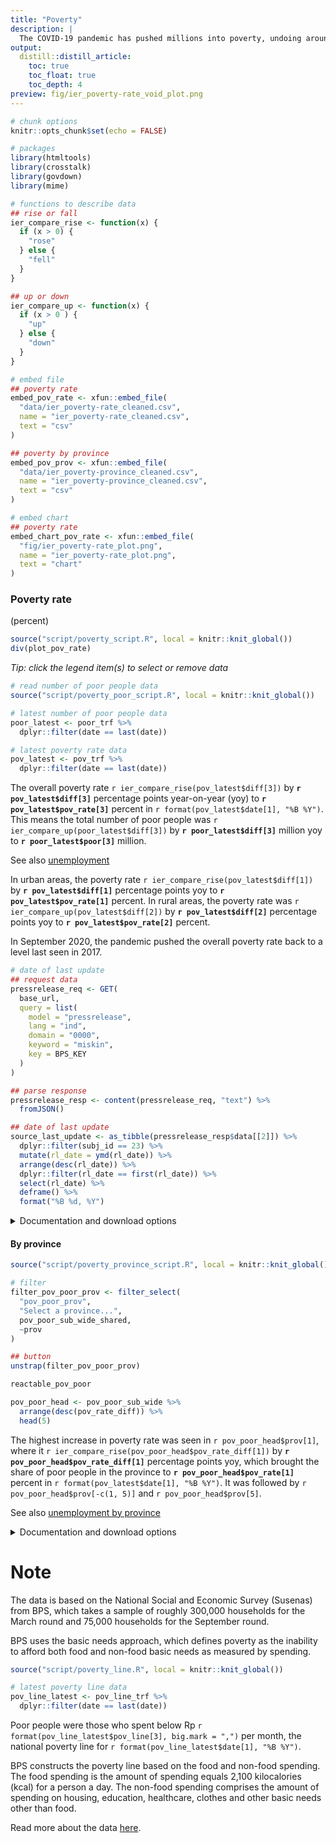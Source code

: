 ```yaml
---
title: "Poverty"
description: |
  The COVID-19 pandemic has pushed millions into poverty, undoing around three years worth of progress in lifting people out of it. The rise in the poverty rate was higher in urban areas.
output: 
  distill::distill_article:
    toc: true
    toc_float: true
    toc_depth: 4
preview: fig/ier_poverty-rate_void_plot.png
---
```


```r
# chunk options
knitr::opts_chunk$set(echo = FALSE)

# packages
library(htmltools)
library(crosstalk)
library(govdown)
library(mime)

# functions to describe data
## rise or fall
ier_compare_rise <- function(x) {
  if (x > 0) {
    "rose"
  } else {
    "fell"
  }
}

## up or down
ier_compare_up <- function(x) {
  if (x > 0 ) {
    "up"
  } else {
    "down"
  }
}

# embed file
## poverty rate
embed_pov_rate <- xfun::embed_file(
  "data/ier_poverty-rate_cleaned.csv",
  name = "ier_poverty-rate_cleaned.csv",
  text = "csv"
)

## poverty by province
embed_pov_prov <- xfun::embed_file(
  "data/ier_poverty-province_cleaned.csv",
  name = "ier_poverty-province_cleaned.csv",
  text = "csv"
)

# embed chart
## poverty rate
embed_chart_pov_rate <- xfun::embed_file(
  "fig/ier_poverty-rate_plot.png",
  name = "ier_poverty-rate_plot.png",
  text = "chart"
)
```


### Poverty rate

(percent)

```r
source("script/poverty_script.R", local = knitr::knit_global())
div(plot_pov_rate)
```

*Tip: click the legend item(s) to select or remove data*

```r
# read number of poor people data
source("script/poverty_poor_script.R", local = knitr::knit_global())

# latest number of poor people data
poor_latest <- poor_trf %>% 
  dplyr::filter(date == last(date))

# latest poverty rate data
pov_latest <- pov_trf %>% 
  dplyr::filter(date == last(date))
```

The overall poverty rate `r ier_compare_rise(pov_latest$diff[3])` by **`r pov_latest$diff[3]`** percentage points year-on-year (yoy) to **`r pov_latest$pov_rate[3]`** percent in `r format(pov_latest$date[1], "%B %Y")`. This means the total number of poor people was `r ier_compare_up(poor_latest$diff[3])` by **`r poor_latest$diff[3]`** million yoy to **`r poor_latest$poor[3]`** million.

<aside>

See also [unemployment](employment.html)

</aside>

In urban areas, the poverty rate `r ier_compare_rise(pov_latest$diff[1])` by **`r pov_latest$diff[1]`** percentage points yoy to **`r pov_latest$pov_rate[1]`** percent. In rural areas, the poverty rate was `r ier_compare_up(pov_latest$diff[2])` by **`r pov_latest$diff[2]`** percentage points yoy to **`r pov_latest$pov_rate[2]`** percent.

In September 2020, the pandemic pushed the overall poverty rate back to a level last seen in 2017.

```r
# date of last update
## request data
pressrelease_req <- GET(
  base_url,
  query = list(
    model = "pressrelease",
    lang = "ind",
    domain = "0000",
    keyword = "miskin",
    key = BPS_KEY
  )
)

## parse response
pressrelease_resp <- content(pressrelease_req, "text") %>% 
  fromJSON()

## date of last update
source_last_update <- as_tibble(pressrelease_resp$data[[2]]) %>% 
  dplyr::filter(subj_id == 23) %>% 
  mutate(rl_date = ymd(rl_date)) %>% 
  arrange(desc(rl_date)) %>% 
  dplyr::filter(rl_date == first(rl_date)) %>% 
  select(rl_date) %>% 
  deframe() %>% 
  format("%B %d, %Y")
```

<details>
<summary>Documentation and download options</summary>
**Description**: the share of people who cannot afford both food and non-food basic needs as measured by monthly spending. See [appendix](#note) for further details.  
**Chart**: Dzulfiqar Fathur Rahman  
**Update frequency**: every February and July  
**Source**: [Statistics Indonesia (BPS)](https://www.bps.go.id/indicator/23/184/1/persentase-penduduk-miskin-menurut-wilayah.html){target="_blank"}  
**Last updated**: `r source_last_update`  
**Download**: `r embed_pov_rate`; `r embed_chart_pov_rate`  
</details>


#### By province

```r
source("script/poverty_province_script.R", local = knitr::knit_global())

# filter
filter_pov_poor_prov <- filter_select(
  "pov_poor_prov",
  "Select a province...",
  pov_poor_sub_wide_shared,
  ~prov
)

## button
unstrap(filter_pov_poor_prov)
```

```r
reactable_pov_poor
```

```r
pov_poor_head <- pov_poor_sub_wide %>% 
  arrange(desc(pov_rate_diff)) %>% 
  head(5)
```

The highest increase in poverty rate was seen in `r pov_poor_head$prov[1]`, where it `r ier_compare_rise(pov_poor_head$pov_rate_diff[1])` by **`r pov_poor_head$pov_rate_diff[1]`** percentage points yoy, which brought the share of poor people in the province to **`r pov_poor_head$pov_rate[1]`** percent in `r format(pov_latest$date[1], "%B %Y")`. It was followed by `r pov_poor_head$prov[-c(1, 5)]` and `r pov_poor_head$prov[5]`.

<aside>

See also [unemployment by province](employment.html#by-province)

</aside>

<details>
<summary>Documentation and download options</summary>
**Description**: the absolute number of people who cannot afford both food and non-food basic needs as measured by monthly spending and the poverty rate, broken down by province. See [appendix](#note) for further details.  
**Chart**: Dzulfiqar Fathur Rahman  
**Update frequency**: every February and July  
**Source**: [BPS](https://www.bps.go.id/indicator/23/192/1/persentase-penduduk-miskin-menurut-provinsi.html){target="_blank"}  
**Last updated**: `r source_last_update`  
**Download**: `r embed_pov_prov`  
</details>


# Note {.appendix}

The data is based on the National Social and Economic Survey (Susenas) from BPS, which takes a sample of roughly 300,000 households for the March round and 75,000 households for the September round.

BPS uses the basic needs approach, which defines poverty as the inability to afford both food and non-food basic needs as measured by spending.

```r
source("script/poverty_line.R", local = knitr::knit_global())

# latest poverty line data
pov_line_latest <- pov_line_trf %>% 
  dplyr::filter(date == last(date))
```

Poor people were those who spent below Rp `r format(pov_line_latest$pov_line[3], big.mark = ",")` per month, the national poverty line for `r format(pov_line_latest$date[1], "%B %Y")`.

BPS constructs the poverty line based on the food and non-food spending. The food spending is the amount of spending equals 2,100 kilocalories (kcal) for a person a day. The non-food spending comprises the amount of spending on housing, education, healthcare, clothes and other basic needs other than food.

Read more about the data [here](https://www.bps.go.id/subject/23/kemiskinan-dan-ketimpangan.html#subjekViewTab1){target="_blank"}.
